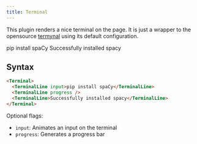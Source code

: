 ```yaml
---
title: Terminal
---
```


This plugin renders a nice terminal on the page. It is just a wrapper to the opensource [termynal](https://github.com/ines/termynal) using its default configuration.

<Terminal>
  <TerminalLine input>pip install spaCy</TerminalLine>
  <TerminalLine progress />
  <TerminalLine>Successfully installed spacy</TerminalLine>
</Terminal>

## Syntax

```md
<Terminal>
  <TerminalLine input>pip install spaCy</TerminalLine>
  <TerminalLine progress />
  <TerminalLine>Successfully installed spacy</TerminalLine>
</Terminal>
```

Optional flags:

- `input`: Animates an input on the terminal
- `progress`: Generates a progress bar
